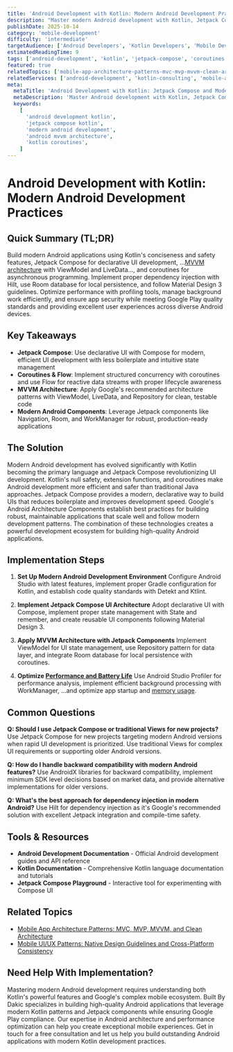 ```yaml
---
title: 'Android Development with Kotlin: Modern Android Development Practices'
description: "Master modern Android development with Kotlin, Jetpack Compose, MVVM architecture, coroutines, and Google's latest development best practices."
publishDate: 2025-10-14
category: 'mobile-development'
difficulty: 'intermediate'
targetAudience: ['Android Developers', 'Kotlin Developers', 'Mobile Developers']
estimatedReadingTime: 9
tags: ['android-development', 'kotlin', 'jetpack-compose', 'coroutines', 'android-architecture']
featured: true
relatedTopics: ['mobile-app-architecture-patterns-mvc-mvp-mvvm-clean-architecture', 'mobile-ui-ux-patterns-native-design-guidelines', 'mobile-app-performance-memory-battery-profiling', 'mobile-ci-cd-pipelines-automated-builds-deployment', 'mobile-testing-strategies-unit-integration-e2e-testing', 'react-native-vs-flutter-vs-native-complete-framework-comparison', 'cross-platform-development-strategy-hybrid-vs-native', 'mobile-backend-integration-apis-offline-storage-sync', 'mobile-animations-gestures-smooth-performance', 'app-store-deployment-aso-launch-strategy-market-optimization']
relatedServices: ['android-development', 'kotlin-consulting', 'mobile-app-development']
meta:
  metaTitle: 'Android Development with Kotlin: Jetpack Compose and Modern Practices Guide'
  metaDescription: 'Master Android development with Kotlin, Jetpack Compose, MVVM architecture, and coroutines. Learn modern Android development practices.'
  keywords:
    [
      'android development kotlin',
      'jetpack compose kotlin',
      'modern android development',
      'android mvvm architecture',
      'kotlin coroutines',
    ]
---
```


# Android Development with Kotlin: Modern Android Development Practices

## Quick Summary (TL;DR)

Build modern Android applications using Kotlin's conciseness and safety features, Jetpack Compose for declarative UI development, ...[MVVM architecture](/mobile-development/mobile-app-architecture-patterns-mvc-mvp-mvvm-clean-architecture) with ViewModel and LiveData..., and coroutines for asynchronous programming. Implement proper dependency injection with Hilt, use Room database for local persistence, and follow Material Design 3 guidelines. Optimize performance with profiling tools, manage background work efficiently, and ensure app security while meeting Google Play quality standards and providing excellent user experiences across diverse Android devices.

## Key Takeaways

- **Jetpack Compose**: Use declarative UI with Compose for modern, efficient UI development with less boilerplate and intuitive state management
- **Coroutines & Flow**: Implement structured concurrency with coroutines and use Flow for reactive data streams with proper lifecycle awareness
- **MVVM Architecture**: Apply Google's recommended architecture patterns with ViewModel, LiveData, and Repository for clean, testable code
- **Modern Android Components**: Leverage Jetpack components like Navigation, Room, and WorkManager for robust, production-ready applications

## The Solution

Modern Android development has evolved significantly with Kotlin becoming the primary language and Jetpack Compose revolutionizing UI development. Kotlin's null safety, extension functions, and coroutines make Android development more efficient and safer than traditional Java approaches. Jetpack Compose provides a modern, declarative way to build UIs that reduces boilerplate and improves development speed. Google's Android Architecture Components establish best practices for building robust, maintainable applications that scale well and follow modern development patterns. The combination of these technologies creates a powerful development ecosystem for building high-quality Android applications.

## Implementation Steps

1. **Set Up Modern Android Development Environment**
   Configure Android Studio with latest features, implement proper Gradle configuration for Kotlin, and establish code quality standards with Detekt and Ktlint.

2. **Implement Jetpack Compose UI Architecture**
   Adopt declarative UI with Compose, implement proper state management with State and remember, and create reusable UI components following Material Design 3.

3. **Apply MVVM Architecture with Jetpack Components**
   Implement ViewModel for UI state management, use Repository pattern for data layer, and integrate Room database for local persistence with coroutines.

4. **Optimize [Performance and Battery Life](/performance-optimization)**
   Use Android Studio Profiler for performance analysis, implement efficient background processing with WorkManager, ...and optimize app startup and [memory usage](/javascript/javascript-performance-memory-management-optimization-techniques).

## Common Questions

**Q: Should I use Jetpack Compose or traditional Views for new projects?**
Use Jetpack Compose for new projects targeting modern Android versions when rapid UI development is prioritized. Use traditional Views for complex UI requirements or supporting older Android versions.

**Q: How do I handle backward compatibility with modern Android features?**
Use AndroidX libraries for backward compatibility, implement minimum SDK level decisions based on market data, and provide alternative implementations for older versions.

**Q: What's the best approach for dependency injection in modern Android?**
Use Hilt for dependency injection as it's Google's recommended solution with excellent Jetpack integration and compile-time safety.

## Tools & Resources

- **Android Development Documentation** - Official Android development guides and API reference
- **Kotlin Documentation** - Comprehensive Kotlin language documentation and tutorials
- **Jetpack Compose Playground** - Interactive tool for experimenting with Compose UI

## Related Topics

- [Mobile App Architecture Patterns: MVC, MVP, MVVM, and Clean Architecture](/topics/mobile-app-architecture-patterns)
- [Mobile UI/UX Patterns: Native Design Guidelines and Cross-Platform Consistency](/topics/mobile-ui-ux-patterns)

## Need Help With Implementation?

Mastering modern Android development requires understanding both Kotlin's powerful features and Google's complex mobile ecosystem. Built By Dakic specializes in building high-quality Android applications that leverage modern Kotlin patterns and Jetpack components while ensuring Google Play compliance. Our expertise in Android architecture and performance optimization can help you create exceptional mobile experiences. Get in touch for a free consultation and let us help you build outstanding Android applications with modern Kotlin development practices.
